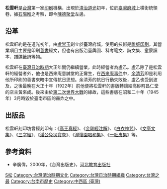 {{Infobox Hokkien name
| title      = 松雲軒
| hanji      = 松雲軒
| poj        = Siông-hûn-hian
| hanlo      = 
| tl         = Siông-hûn-hian
| bp         = 
| hokkienipa = 
| context    = 
| image      = 
| caption    = 
}}
'''松雲軒'''是[[台灣|台灣]]第一家[[印刷|印刷]]機構，出現於[[台灣清治時期|清治]][[道光|道光]]初年，位於[[臺灣府城|臺灣府城]]上橫街統領巷，據[[石暘睢|石暘睢]]之考察，即今[[陳德聚堂|陳德聚堂]]左邊{{r|版}}。

== 沿革 ==
松雲軒約是在道光初年，由[[盧崇玉|盧崇玉]]創立於臺灣府城，使用的技術是[[雕版印刷|雕版印刷]]。其營業項目主要是印刷[[善書|善書]]經文，但也有出版治臺輿圖、科考範文、詩文集、童蒙讀本、譜牒籤詩等物{{r|版}}。

松雲軒在[[臺灣日治時期|臺灣日治時期]]大正年間仍繼續營業，此時經營者為盧乙{{r|版}}。盧乙除了是松雲軒的經營者外，他也是西來庵意誠堂的正鸞生，在[[西來庵事件|西來庵事件]]中，[[余清芳|余清芳]]即是利用他所印刷的善書來暗中宣傳抗日思想{{r|版}}。余清芳的抗日行動失敗後，盧乙也受到波及，之後最晚在大正十年（1922年）前他便將松雲軒的書版轉讓給高砂町昌仁堂的店主黃來成{{r|版}}。後來由於[[第二次世界大戰|第二次世界大戰]]的緣故，這些書版在昭和二十年（1945年）3月時毀於臺南市區的轟炸之中{{r|版}}。

== 出版品 ==
松雲軒刻印坊曾經刻印有：《[[高王真經|高王真經]]》、《[[金剛經注解|金剛經注解]]》、《[[白衣神咒|白衣神咒]]》、《[[文亭文集|文亭文集]]》、《[[三字經|三字經]]》、《[[潘公免災寶卷|潘公免災寶卷]]》、《[[澄懷園唱和集|澄懷園唱和集]]》、《[[一肚皮集|一肚皮集]]》等。

==參考資料==
*辛廣偉，2000年，《台灣出版史》，[[河北教育出版社|河北教育出版社]]
{{reflist|refs=
<ref name="版">{{cite book|author=楊永智 |title=版畫台灣 |date=2004-07-31 |publisher=晨星出版 |location=臺中市 |isbn=957-455-703-0 |pages=117－124頁 }}</ref>}}

{{TW-stub}}

[[Category:臺灣已結業出版社|S松]]
[[Category:台灣清治時期文化|Category:台灣清治時期文化]]
[[Category:台灣日治時期組織|Category:台灣日治時期組織]]
[[Category:台灣之最|Category:台灣之最]]
[[Category:台南市歷史|Category:台南市歷史]]
[[Category:中西區_(臺灣)|Category:中西區 (臺灣)]]